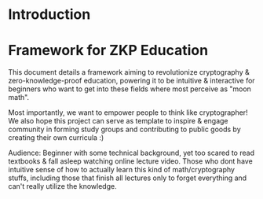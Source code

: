 # Introduction

# Framework for ZKP Education

This document details a framework aiming to revolutionize cryptography & zero-knowledge-proof education, powering it to be intuitive & interactive for beginners who want to get into these fields where most perceive as "moon math". 

Most importantly, we want to empower people to think like cryptographer! We also hope this project can serve as template to inspire & engage community in forming study groups and contributing to public goods by creating their own curricula :)


Audience: Beginner with some technical background, yet too scared to read textbooks & fall asleep watching online lecture video. Those who dont have intuitive sense of how to actually learn this kind of math/cryptography stuffs, including those that finish all lectures only to forget everything and can't really utilize the knowledge.
